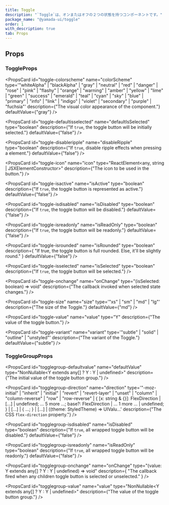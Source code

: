 ```yaml
---
title: Toggle
description: "`Toggle`は、オンまたはオフの２つの状態を持つコンポーネントです。"
package_name: "@yamada-ui/toggle"
order: 1
with_description: true
tab: Props
---
```


## Props

### ToggleProps

<PropsCard id="toggle-_accept" name="_accept" type="CSSUIObject" />

<PropsCard id="toggle-_active" name="_active" type="CSSUIObject" />

<PropsCard id="toggle-_after" name="_after" type="CSSUIObject" />

<PropsCard id="toggle-_anylink" name="_anyLink" type="CSSUIObject" />

<PropsCard id="toggle-_autofill" name="_autofill" type="CSSUIObject" />

<PropsCard id="toggle-_backdrop" name="_backdrop" type="CSSUIObject" />

<PropsCard id="toggle-_before" name="_before" type="CSSUIObject" />

<PropsCard id="toggle-_between" name="_between" type="CSSUIObject" />

<PropsCard id="toggle-_blank" name="_blank" type="CSSUIObject" />

<PropsCard id="toggle-_checked" name="_checked" type="CSSUIObject" />

<PropsCard id="toggle-_cue" name="_cue" type="CSSUIObject" />

<PropsCard id="toggle-_cueregion" name="_cueRegion" type="CSSUIObject" />

<PropsCard id="toggle-_dark" name="_dark" type="CSSUIObject" />

<PropsCard id="toggle-_default" name="_default" type="CSSUIObject" />

<PropsCard id="toggle-_disabled" name="_disabled" type="CSSUIObject" />

<PropsCard id="toggle-_empty" name="_empty" type="CSSUIObject" />

<PropsCard id="toggle-_enabled" name="_enabled" type="CSSUIObject" />

<PropsCard id="toggle-_end" name="_end" type="CSSUIObject" />

<PropsCard id="toggle-_even" name="_even" type="CSSUIObject" />

<PropsCard id="toggle-_expanded" name="_expanded" type="CSSUIObject" />

<PropsCard id="toggle-_fileselector" name="_fileSelector" type="CSSUIObject" />

<PropsCard id="toggle-_filled" name="_filled" type="CSSUIObject" />

<PropsCard id="toggle-_first" name="_first" type="CSSUIObject" />

<PropsCard id="toggle-_firstletter" name="_firstLetter" type="CSSUIObject" />

<PropsCard id="toggle-_firstline" name="_firstLine" type="CSSUIObject" />

<PropsCard id="toggle-_focus" name="_focus" type="CSSUIObject" />

<PropsCard id="toggle-_focusvisible" name="_focusVisible" type="CSSUIObject" />

<PropsCard id="toggle-_focuswithin" name="_focusWithin" type="CSSUIObject" />

<PropsCard id="toggle-_fullscreen" name="_fullScreen" type="CSSUIObject" />

<PropsCard id="toggle-_grabbed" name="_grabbed" type="CSSUIObject" />

<PropsCard id="toggle-_groupaccept" name="_groupAccept" type="CSSUIObject" />

<PropsCard id="toggle-_groupactive" name="_groupActive" type="CSSUIObject" />

<PropsCard id="toggle-_groupblank" name="_groupBlank" type="CSSUIObject" />

<PropsCard id="toggle-_groupchecked" name="_groupChecked" type="CSSUIObject" />

<PropsCard
  id="toggle-_groupdisabled"
  name="_groupDisabled"
  type="CSSUIObject"
/>

<PropsCard id="toggle-_groupenabled" name="_groupEnabled" type="CSSUIObject" />

<PropsCard
  id="toggle-_groupexpanded"
  name="_groupExpanded"
  type="CSSUIObject"
/>

<PropsCard id="toggle-_groupfocus" name="_groupFocus" type="CSSUIObject" />

<PropsCard
  id="toggle-_groupfocusvisible"
  name="_groupFocusVisible"
  type="CSSUIObject"
/>

<PropsCard
  id="toggle-_groupfocuswithin"
  name="_groupFocusWithin"
  type="CSSUIObject"
/>

<PropsCard id="toggle-_groupgrabbed" name="_groupGrabbed" type="CSSUIObject" />

<PropsCard
  id="toggle-_grouphorizontal"
  name="_groupHorizontal"
  type="CSSUIObject"
/>

<PropsCard id="toggle-_grouphover" name="_groupHover" type="CSSUIObject" />

<PropsCard id="toggle-_groupidle" name="_groupIdle" type="CSSUIObject" />

<PropsCard id="toggle-_groupinvalid" name="_groupInvalid" type="CSSUIObject" />

<PropsCard id="toggle-_grouploaded" name="_groupLoaded" type="CSSUIObject" />

<PropsCard id="toggle-_grouploading" name="_groupLoading" type="CSSUIObject" />

<PropsCard
  id="toggle-_groupoptional"
  name="_groupOptional"
  type="CSSUIObject"
/>

<PropsCard
  id="toggle-_groupplaceholdershown"
  name="_groupPlaceholderShown"
  type="CSSUIObject"
/>

<PropsCard id="toggle-_grouppressed" name="_groupPressed" type="CSSUIObject" />

<PropsCard
  id="toggle-_groupreadonly"
  name="_groupReadOnly"
  type="CSSUIObject"
/>

<PropsCard
  id="toggle-_groupreadwrite"
  name="_groupReadWrite"
  type="CSSUIObject"
/>

<PropsCard id="toggle-_groupreject" name="_groupReject" type="CSSUIObject" />

<PropsCard
  id="toggle-_grouprequired"
  name="_groupRequired"
  type="CSSUIObject"
/>

<PropsCard
  id="toggle-_groupselected"
  name="_groupSelected"
  type="CSSUIObject"
/>

<PropsCard
  id="toggle-_groupuserinvalid"
  name="_groupUserInvalid"
  type="CSSUIObject"
/>

<PropsCard id="toggle-_groupvalid" name="_groupValid" type="CSSUIObject" />

<PropsCard
  id="toggle-_groupvertical"
  name="_groupVertical"
  type="CSSUIObject"
/>

<PropsCard id="toggle-_hidden" name="_hidden" type="CSSUIObject" />

<PropsCard id="toggle-_holiday" name="_holiday" type="CSSUIObject" />

<PropsCard id="toggle-_horizontal" name="_horizontal" type="CSSUIObject" />

<PropsCard id="toggle-_hover" name="_hover" type="CSSUIObject" />

<PropsCard id="toggle-_idle" name="_idle" type="CSSUIObject" />

<PropsCard
  id="toggle-_indeterminate"
  name="_indeterminate"
  type="CSSUIObject"
/>

<PropsCard id="toggle-_inrange" name="_inRange" type="CSSUIObject" />

<PropsCard id="toggle-_invalid" name="_invalid" type="CSSUIObject" />

<PropsCard id="toggle-_last" name="_last" type="CSSUIObject" />

<PropsCard id="toggle-_light" name="_light" type="CSSUIObject" />

<PropsCard id="toggle-_link" name="_link" type="CSSUIObject" />

<PropsCard id="toggle-_loaded" name="_loaded" type="CSSUIObject" />

<PropsCard id="toggle-_loading" name="_loading" type="CSSUIObject" />

<PropsCard id="toggle-_marker" name="_marker" type="CSSUIObject" />

<PropsCard id="toggle-_mediadark" name="_mediaDark" type="CSSUIObject" />

<PropsCard id="toggle-_medialight" name="_mediaLight" type="CSSUIObject" />

<PropsCard
  id="toggle-_mediareducemotion"
  name="_mediaReduceMotion"
  type="CSSUIObject"
/>

<PropsCard id="toggle-_modal" name="_modal" type="CSSUIObject" />

<PropsCard id="toggle-_nativeactive" name="_nativeActive" type="CSSUIObject" />

<PropsCard
  id="toggle-_nativechecked"
  name="_nativeChecked"
  type="CSSUIObject"
/>

<PropsCard
  id="toggle-_nativedisabled"
  name="_nativeDisabled"
  type="CSSUIObject"
/>

<PropsCard id="toggle-_nativefocus" name="_nativeFocus" type="CSSUIObject" />

<PropsCard
  id="toggle-_nativefocusvisible"
  name="_nativeFocusVisible"
  type="CSSUIObject"
/>

<PropsCard
  id="toggle-_nativefocuswithin"
  name="_nativeFocusWithin"
  type="CSSUIObject"
/>

<PropsCard id="toggle-_nativehidden" name="_nativeHidden" type="CSSUIObject" />

<PropsCard id="toggle-_nativehover" name="_nativeHover" type="CSSUIObject" />

<PropsCard
  id="toggle-_nativereadonly"
  name="_nativeReadOnly"
  type="CSSUIObject"
/>

<PropsCard id="toggle-_nativetarget" name="_nativeTarget" type="CSSUIObject" />

<PropsCard id="toggle-_nativevalid" name="_nativeValid" type="CSSUIObject" />

<PropsCard id="toggle-_notfirst" name="_notFirst" type="CSSUIObject" />

<PropsCard id="toggle-_notlast" name="_notLast" type="CSSUIObject" />

<PropsCard id="toggle-_nottarget" name="_notTarget" type="CSSUIObject" />

<PropsCard id="toggle-_odd" name="_odd" type="CSSUIObject" />

<PropsCard id="toggle-_only" name="_only" type="CSSUIObject" />

<PropsCard id="toggle-_optional" name="_optional" type="CSSUIObject" />

<PropsCard id="toggle-_outrange" name="_outRange" type="CSSUIObject" />

<PropsCard id="toggle-_outside" name="_outside" type="CSSUIObject" />

<PropsCard id="toggle-_paused" name="_paused" type="CSSUIObject" />

<PropsCard id="toggle-_peeraccept" name="_peerAccept" type="CSSUIObject" />

<PropsCard id="toggle-_peeractive" name="_peerActive" type="CSSUIObject" />

<PropsCard id="toggle-_peerblank" name="_peerBlank" type="CSSUIObject" />

<PropsCard id="toggle-_peerchecked" name="_peerChecked" type="CSSUIObject" />

<PropsCard id="toggle-_peerdisabled" name="_peerDisabled" type="CSSUIObject" />

<PropsCard id="toggle-_peerenabled" name="_peerEnabled" type="CSSUIObject" />

<PropsCard id="toggle-_peerexpanded" name="_peerExpanded" type="CSSUIObject" />

<PropsCard id="toggle-_peerfocus" name="_peerFocus" type="CSSUIObject" />

<PropsCard
  id="toggle-_peerfocusvisible"
  name="_peerFocusVisible"
  type="CSSUIObject"
/>

<PropsCard
  id="toggle-_peerfocuswithin"
  name="_peerFocusWithin"
  type="CSSUIObject"
/>

<PropsCard id="toggle-_peergrabbed" name="_peerGrabbed" type="CSSUIObject" />

<PropsCard
  id="toggle-_peerhorizontal"
  name="_peerHorizontal"
  type="CSSUIObject"
/>

<PropsCard id="toggle-_peerhover" name="_peerHover" type="CSSUIObject" />

<PropsCard id="toggle-_peeridle" name="_peerIdle" type="CSSUIObject" />

<PropsCard id="toggle-_peerinvalid" name="_peerInvalid" type="CSSUIObject" />

<PropsCard id="toggle-_peerloaded" name="_peerLoaded" type="CSSUIObject" />

<PropsCard id="toggle-_peerloading" name="_peerLoading" type="CSSUIObject" />

<PropsCard id="toggle-_peeroptional" name="_peerOptional" type="CSSUIObject" />

<PropsCard
  id="toggle-_peerplaceholdershown"
  name="_peerPlaceholderShown"
  type="CSSUIObject"
/>

<PropsCard id="toggle-_peerpressed" name="_peerPressed" type="CSSUIObject" />

<PropsCard id="toggle-_peerreadonly" name="_peerReadOnly" type="CSSUIObject" />

<PropsCard
  id="toggle-_peerreadwrite"
  name="_peerReadWrite"
  type="CSSUIObject"
/>

<PropsCard id="toggle-_peerreject" name="_peerReject" type="CSSUIObject" />

<PropsCard id="toggle-_peerrequired" name="_peerRequired" type="CSSUIObject" />

<PropsCard id="toggle-_peerselected" name="_peerSelected" type="CSSUIObject" />

<PropsCard
  id="toggle-_peeruserinvalid"
  name="_peerUserInvalid"
  type="CSSUIObject"
/>

<PropsCard id="toggle-_peervalid" name="_peerValid" type="CSSUIObject" />

<PropsCard id="toggle-_peervertical" name="_peerVertical" type="CSSUIObject" />

<PropsCard id="toggle-_picture" name="_picture" type="CSSUIObject" />

<PropsCard id="toggle-_placeholder" name="_placeholder" type="CSSUIObject" />

<PropsCard
  id="toggle-_placeholdershown"
  name="_placeholderShown"
  type="CSSUIObject"
/>

<PropsCard id="toggle-_playing" name="_playing" type="CSSUIObject" />

<PropsCard id="toggle-_pressed" name="_pressed" type="CSSUIObject" />

<PropsCard id="toggle-_print" name="_print" type="CSSUIObject" />

<PropsCard id="toggle-_readonly" name="_readOnly" type="CSSUIObject" />

<PropsCard id="toggle-_readwrite" name="_readWrite" type="CSSUIObject" />

<PropsCard id="toggle-_reject" name="_reject" type="CSSUIObject" />

<PropsCard id="toggle-_required" name="_required" type="CSSUIObject" />

<PropsCard id="toggle-_ripple" name="_ripple" type="CSSUIObject" />

<PropsCard id="toggle-_scrollbar" name="_scrollbar" type="CSSUIObject" />

<PropsCard
  id="toggle-_scrollbarbutton"
  name="_scrollbarButton"
  type="CSSUIObject"
/>

<PropsCard
  id="toggle-_scrollbarcorner"
  name="_scrollbarCorner"
  type="CSSUIObject"
/>

<PropsCard
  id="toggle-_scrollbarthumb"
  name="_scrollbarThumb"
  type="CSSUIObject"
/>

<PropsCard
  id="toggle-_scrollbartrack"
  name="_scrollbarTrack"
  type="CSSUIObject"
/>

<PropsCard
  id="toggle-_scrollbartrackpiece"
  name="_scrollbarTrackPiece"
  type="CSSUIObject"
/>

<PropsCard id="toggle-_selected" name="_selected" type="CSSUIObject" />

<PropsCard id="toggle-_selection" name="_selection" type="CSSUIObject" />

<PropsCard id="toggle-_start" name="_start" type="CSSUIObject" />

<PropsCard id="toggle-_target" name="_target" type="CSSUIObject" />

<PropsCard id="toggle-_today" name="_today" type="CSSUIObject" />

<PropsCard id="toggle-_userinvalid" name="_userInvalid" type="CSSUIObject" />

<PropsCard id="toggle-_valid" name="_valid" type="CSSUIObject" />

<PropsCard id="toggle-_vertical" name="_vertical" type="CSSUIObject" />

<PropsCard id="toggle-_visited" name="_visited" type="CSSUIObject" />

<PropsCard id="toggle-_weekend" name="_weekend" type="CSSUIObject" />

<PropsCard
  id="toggle-colorscheme"
  name="colorScheme"
  type='"whiteAlpha" | "blackAlpha" | "gray" | "neutral" | "red" | "danger" | "rose" | "pink" | "flashy" | "orange" | "warning" | "amber" | "yellow" | "lime" | "green" | "success" | "emerald" | "teal" | "cyan" | "sky" | "blue" | "primary" | "info" | "link" | "indigo" | "violet" | "secondary" | "purple" | "fuchsia"'
  description={"The visual color appearance of the component."}
  defaultValue={"gray"}
/>

<PropsCard
  id="toggle-defaultisselected"
  name="defaultIsSelected"
  type="boolean"
  description={"If `true`, the toggle button will be initially selected."}
  defaultValue={"false"}
/>

<PropsCard
  id="toggle-disableripple"
  name="disableRipple"
  type="boolean"
  description={"If `true`, disable ripple effects when pressing a element."}
  defaultValue={"false"}
/>

<PropsCard
  id="toggle-icon"
  name="icon"
  type="ReactElement<any, string | JSXElementConstructor<any>>"
  description={"The icon to be used in the button."}
/>

<PropsCard
  id="toggle-isactive"
  name="isActive"
  type="boolean"
  description={"If `true`, the toggle button is represented as active."}
  defaultValue={"false"}
/>

<PropsCard
  id="toggle-isdisabled"
  name="isDisabled"
  type="boolean"
  description={"If `true`, the toggle button will be disabled."}
  defaultValue={"false"}
/>

<PropsCard
  id="toggle-isreadonly"
  name="isReadOnly"
  type="boolean"
  description={"If `true`, the toggle button will be readonly."}
  defaultValue={"false"}
/>

<PropsCard
  id="toggle-isrounded"
  name="isRounded"
  type="boolean"
  description={
    "If true, the toggle button is full rounded. Else, it'll be slightly round."
  }
  defaultValue={"false"}
/>

<PropsCard
  id="toggle-isselected"
  name="isSelected"
  type="boolean"
  description={"If `true`, the toggle button will be selected."}
/>

<PropsCard
  id="toggle-onchange"
  name="onChange"
  type="(isSelected: boolean) => void"
  description={"The callback invoked when selected state changes."}
/>

<PropsCard
  id="toggle-size"
  name="size"
  type='"xs" | "sm" | "md" | "lg"'
  description={"The size of the Toggle."}
  defaultValue={"md"}
/>

<PropsCard
  id="toggle-value"
  name="value"
  type="Y"
  description={"The value of the toggle button."}
/>

<PropsCard
  id="toggle-variant"
  name="variant"
  type='"subtle" | "solid" | "outline" | "unstyled"'
  description={"The variant of the Toggle."}
  defaultValue={"subtle"}
/>

### ToggleGroupProps

<PropsCard id="togglegroup-_accept" name="_accept" type="CSSUIObject" />

<PropsCard id="togglegroup-_active" name="_active" type="CSSUIObject" />

<PropsCard id="togglegroup-_after" name="_after" type="CSSUIObject" />

<PropsCard id="togglegroup-_anylink" name="_anyLink" type="CSSUIObject" />

<PropsCard id="togglegroup-_autofill" name="_autofill" type="CSSUIObject" />

<PropsCard id="togglegroup-_backdrop" name="_backdrop" type="CSSUIObject" />

<PropsCard id="togglegroup-_before" name="_before" type="CSSUIObject" />

<PropsCard id="togglegroup-_between" name="_between" type="CSSUIObject" />

<PropsCard id="togglegroup-_blank" name="_blank" type="CSSUIObject" />

<PropsCard id="togglegroup-_checked" name="_checked" type="CSSUIObject" />

<PropsCard id="togglegroup-_cue" name="_cue" type="CSSUIObject" />

<PropsCard id="togglegroup-_cueregion" name="_cueRegion" type="CSSUIObject" />

<PropsCard id="togglegroup-_dark" name="_dark" type="CSSUIObject" />

<PropsCard id="togglegroup-_default" name="_default" type="CSSUIObject" />

<PropsCard id="togglegroup-_disabled" name="_disabled" type="CSSUIObject" />

<PropsCard id="togglegroup-_empty" name="_empty" type="CSSUIObject" />

<PropsCard id="togglegroup-_enabled" name="_enabled" type="CSSUIObject" />

<PropsCard id="togglegroup-_end" name="_end" type="CSSUIObject" />

<PropsCard id="togglegroup-_even" name="_even" type="CSSUIObject" />

<PropsCard id="togglegroup-_expanded" name="_expanded" type="CSSUIObject" />

<PropsCard
  id="togglegroup-_fileselector"
  name="_fileSelector"
  type="CSSUIObject"
/>

<PropsCard id="togglegroup-_filled" name="_filled" type="CSSUIObject" />

<PropsCard id="togglegroup-_first" name="_first" type="CSSUIObject" />

<PropsCard
  id="togglegroup-_firstletter"
  name="_firstLetter"
  type="CSSUIObject"
/>

<PropsCard id="togglegroup-_firstline" name="_firstLine" type="CSSUIObject" />

<PropsCard id="togglegroup-_focus" name="_focus" type="CSSUIObject" />

<PropsCard
  id="togglegroup-_focusvisible"
  name="_focusVisible"
  type="CSSUIObject"
/>

<PropsCard
  id="togglegroup-_focuswithin"
  name="_focusWithin"
  type="CSSUIObject"
/>

<PropsCard id="togglegroup-_fullscreen" name="_fullScreen" type="CSSUIObject" />

<PropsCard id="togglegroup-_grabbed" name="_grabbed" type="CSSUIObject" />

<PropsCard
  id="togglegroup-_groupaccept"
  name="_groupAccept"
  type="CSSUIObject"
/>

<PropsCard
  id="togglegroup-_groupactive"
  name="_groupActive"
  type="CSSUIObject"
/>

<PropsCard id="togglegroup-_groupblank" name="_groupBlank" type="CSSUIObject" />

<PropsCard
  id="togglegroup-_groupchecked"
  name="_groupChecked"
  type="CSSUIObject"
/>

<PropsCard
  id="togglegroup-_groupdisabled"
  name="_groupDisabled"
  type="CSSUIObject"
/>

<PropsCard
  id="togglegroup-_groupenabled"
  name="_groupEnabled"
  type="CSSUIObject"
/>

<PropsCard
  id="togglegroup-_groupexpanded"
  name="_groupExpanded"
  type="CSSUIObject"
/>

<PropsCard id="togglegroup-_groupfocus" name="_groupFocus" type="CSSUIObject" />

<PropsCard
  id="togglegroup-_groupfocusvisible"
  name="_groupFocusVisible"
  type="CSSUIObject"
/>

<PropsCard
  id="togglegroup-_groupfocuswithin"
  name="_groupFocusWithin"
  type="CSSUIObject"
/>

<PropsCard
  id="togglegroup-_groupgrabbed"
  name="_groupGrabbed"
  type="CSSUIObject"
/>

<PropsCard
  id="togglegroup-_grouphorizontal"
  name="_groupHorizontal"
  type="CSSUIObject"
/>

<PropsCard id="togglegroup-_grouphover" name="_groupHover" type="CSSUIObject" />

<PropsCard id="togglegroup-_groupidle" name="_groupIdle" type="CSSUIObject" />

<PropsCard
  id="togglegroup-_groupinvalid"
  name="_groupInvalid"
  type="CSSUIObject"
/>

<PropsCard
  id="togglegroup-_grouploaded"
  name="_groupLoaded"
  type="CSSUIObject"
/>

<PropsCard
  id="togglegroup-_grouploading"
  name="_groupLoading"
  type="CSSUIObject"
/>

<PropsCard
  id="togglegroup-_groupoptional"
  name="_groupOptional"
  type="CSSUIObject"
/>

<PropsCard
  id="togglegroup-_groupplaceholdershown"
  name="_groupPlaceholderShown"
  type="CSSUIObject"
/>

<PropsCard
  id="togglegroup-_grouppressed"
  name="_groupPressed"
  type="CSSUIObject"
/>

<PropsCard
  id="togglegroup-_groupreadonly"
  name="_groupReadOnly"
  type="CSSUIObject"
/>

<PropsCard
  id="togglegroup-_groupreadwrite"
  name="_groupReadWrite"
  type="CSSUIObject"
/>

<PropsCard
  id="togglegroup-_groupreject"
  name="_groupReject"
  type="CSSUIObject"
/>

<PropsCard
  id="togglegroup-_grouprequired"
  name="_groupRequired"
  type="CSSUIObject"
/>

<PropsCard
  id="togglegroup-_groupselected"
  name="_groupSelected"
  type="CSSUIObject"
/>

<PropsCard
  id="togglegroup-_groupuserinvalid"
  name="_groupUserInvalid"
  type="CSSUIObject"
/>

<PropsCard id="togglegroup-_groupvalid" name="_groupValid" type="CSSUIObject" />

<PropsCard
  id="togglegroup-_groupvertical"
  name="_groupVertical"
  type="CSSUIObject"
/>

<PropsCard id="togglegroup-_hidden" name="_hidden" type="CSSUIObject" />

<PropsCard id="togglegroup-_holiday" name="_holiday" type="CSSUIObject" />

<PropsCard id="togglegroup-_horizontal" name="_horizontal" type="CSSUIObject" />

<PropsCard id="togglegroup-_hover" name="_hover" type="CSSUIObject" />

<PropsCard id="togglegroup-_idle" name="_idle" type="CSSUIObject" />

<PropsCard
  id="togglegroup-_indeterminate"
  name="_indeterminate"
  type="CSSUIObject"
/>

<PropsCard id="togglegroup-_inrange" name="_inRange" type="CSSUIObject" />

<PropsCard id="togglegroup-_invalid" name="_invalid" type="CSSUIObject" />

<PropsCard id="togglegroup-_last" name="_last" type="CSSUIObject" />

<PropsCard id="togglegroup-_light" name="_light" type="CSSUIObject" />

<PropsCard id="togglegroup-_link" name="_link" type="CSSUIObject" />

<PropsCard id="togglegroup-_loaded" name="_loaded" type="CSSUIObject" />

<PropsCard id="togglegroup-_loading" name="_loading" type="CSSUIObject" />

<PropsCard id="togglegroup-_marker" name="_marker" type="CSSUIObject" />

<PropsCard id="togglegroup-_mediadark" name="_mediaDark" type="CSSUIObject" />

<PropsCard id="togglegroup-_medialight" name="_mediaLight" type="CSSUIObject" />

<PropsCard
  id="togglegroup-_mediareducemotion"
  name="_mediaReduceMotion"
  type="CSSUIObject"
/>

<PropsCard id="togglegroup-_modal" name="_modal" type="CSSUIObject" />

<PropsCard
  id="togglegroup-_nativeactive"
  name="_nativeActive"
  type="CSSUIObject"
/>

<PropsCard
  id="togglegroup-_nativechecked"
  name="_nativeChecked"
  type="CSSUIObject"
/>

<PropsCard
  id="togglegroup-_nativedisabled"
  name="_nativeDisabled"
  type="CSSUIObject"
/>

<PropsCard
  id="togglegroup-_nativefocus"
  name="_nativeFocus"
  type="CSSUIObject"
/>

<PropsCard
  id="togglegroup-_nativefocusvisible"
  name="_nativeFocusVisible"
  type="CSSUIObject"
/>

<PropsCard
  id="togglegroup-_nativefocuswithin"
  name="_nativeFocusWithin"
  type="CSSUIObject"
/>

<PropsCard
  id="togglegroup-_nativehidden"
  name="_nativeHidden"
  type="CSSUIObject"
/>

<PropsCard
  id="togglegroup-_nativehover"
  name="_nativeHover"
  type="CSSUIObject"
/>

<PropsCard
  id="togglegroup-_nativereadonly"
  name="_nativeReadOnly"
  type="CSSUIObject"
/>

<PropsCard
  id="togglegroup-_nativetarget"
  name="_nativeTarget"
  type="CSSUIObject"
/>

<PropsCard
  id="togglegroup-_nativevalid"
  name="_nativeValid"
  type="CSSUIObject"
/>

<PropsCard id="togglegroup-_notfirst" name="_notFirst" type="CSSUIObject" />

<PropsCard id="togglegroup-_notlast" name="_notLast" type="CSSUIObject" />

<PropsCard id="togglegroup-_nottarget" name="_notTarget" type="CSSUIObject" />

<PropsCard id="togglegroup-_odd" name="_odd" type="CSSUIObject" />

<PropsCard id="togglegroup-_only" name="_only" type="CSSUIObject" />

<PropsCard id="togglegroup-_optional" name="_optional" type="CSSUIObject" />

<PropsCard id="togglegroup-_outrange" name="_outRange" type="CSSUIObject" />

<PropsCard id="togglegroup-_outside" name="_outside" type="CSSUIObject" />

<PropsCard id="togglegroup-_paused" name="_paused" type="CSSUIObject" />

<PropsCard id="togglegroup-_peeraccept" name="_peerAccept" type="CSSUIObject" />

<PropsCard id="togglegroup-_peeractive" name="_peerActive" type="CSSUIObject" />

<PropsCard id="togglegroup-_peerblank" name="_peerBlank" type="CSSUIObject" />

<PropsCard
  id="togglegroup-_peerchecked"
  name="_peerChecked"
  type="CSSUIObject"
/>

<PropsCard
  id="togglegroup-_peerdisabled"
  name="_peerDisabled"
  type="CSSUIObject"
/>

<PropsCard
  id="togglegroup-_peerenabled"
  name="_peerEnabled"
  type="CSSUIObject"
/>

<PropsCard
  id="togglegroup-_peerexpanded"
  name="_peerExpanded"
  type="CSSUIObject"
/>

<PropsCard id="togglegroup-_peerfocus" name="_peerFocus" type="CSSUIObject" />

<PropsCard
  id="togglegroup-_peerfocusvisible"
  name="_peerFocusVisible"
  type="CSSUIObject"
/>

<PropsCard
  id="togglegroup-_peerfocuswithin"
  name="_peerFocusWithin"
  type="CSSUIObject"
/>

<PropsCard
  id="togglegroup-_peergrabbed"
  name="_peerGrabbed"
  type="CSSUIObject"
/>

<PropsCard
  id="togglegroup-_peerhorizontal"
  name="_peerHorizontal"
  type="CSSUIObject"
/>

<PropsCard id="togglegroup-_peerhover" name="_peerHover" type="CSSUIObject" />

<PropsCard id="togglegroup-_peeridle" name="_peerIdle" type="CSSUIObject" />

<PropsCard
  id="togglegroup-_peerinvalid"
  name="_peerInvalid"
  type="CSSUIObject"
/>

<PropsCard id="togglegroup-_peerloaded" name="_peerLoaded" type="CSSUIObject" />

<PropsCard
  id="togglegroup-_peerloading"
  name="_peerLoading"
  type="CSSUIObject"
/>

<PropsCard
  id="togglegroup-_peeroptional"
  name="_peerOptional"
  type="CSSUIObject"
/>

<PropsCard
  id="togglegroup-_peerplaceholdershown"
  name="_peerPlaceholderShown"
  type="CSSUIObject"
/>

<PropsCard
  id="togglegroup-_peerpressed"
  name="_peerPressed"
  type="CSSUIObject"
/>

<PropsCard
  id="togglegroup-_peerreadonly"
  name="_peerReadOnly"
  type="CSSUIObject"
/>

<PropsCard
  id="togglegroup-_peerreadwrite"
  name="_peerReadWrite"
  type="CSSUIObject"
/>

<PropsCard id="togglegroup-_peerreject" name="_peerReject" type="CSSUIObject" />

<PropsCard
  id="togglegroup-_peerrequired"
  name="_peerRequired"
  type="CSSUIObject"
/>

<PropsCard
  id="togglegroup-_peerselected"
  name="_peerSelected"
  type="CSSUIObject"
/>

<PropsCard
  id="togglegroup-_peeruserinvalid"
  name="_peerUserInvalid"
  type="CSSUIObject"
/>

<PropsCard id="togglegroup-_peervalid" name="_peerValid" type="CSSUIObject" />

<PropsCard
  id="togglegroup-_peervertical"
  name="_peerVertical"
  type="CSSUIObject"
/>

<PropsCard id="togglegroup-_picture" name="_picture" type="CSSUIObject" />

<PropsCard
  id="togglegroup-_placeholder"
  name="_placeholder"
  type="CSSUIObject"
/>

<PropsCard
  id="togglegroup-_placeholdershown"
  name="_placeholderShown"
  type="CSSUIObject"
/>

<PropsCard id="togglegroup-_playing" name="_playing" type="CSSUIObject" />

<PropsCard id="togglegroup-_pressed" name="_pressed" type="CSSUIObject" />

<PropsCard id="togglegroup-_print" name="_print" type="CSSUIObject" />

<PropsCard id="togglegroup-_readonly" name="_readOnly" type="CSSUIObject" />

<PropsCard id="togglegroup-_readwrite" name="_readWrite" type="CSSUIObject" />

<PropsCard id="togglegroup-_reject" name="_reject" type="CSSUIObject" />

<PropsCard id="togglegroup-_required" name="_required" type="CSSUIObject" />

<PropsCard id="togglegroup-_ripple" name="_ripple" type="CSSUIObject" />

<PropsCard id="togglegroup-_scrollbar" name="_scrollbar" type="CSSUIObject" />

<PropsCard
  id="togglegroup-_scrollbarbutton"
  name="_scrollbarButton"
  type="CSSUIObject"
/>

<PropsCard
  id="togglegroup-_scrollbarcorner"
  name="_scrollbarCorner"
  type="CSSUIObject"
/>

<PropsCard
  id="togglegroup-_scrollbarthumb"
  name="_scrollbarThumb"
  type="CSSUIObject"
/>

<PropsCard
  id="togglegroup-_scrollbartrack"
  name="_scrollbarTrack"
  type="CSSUIObject"
/>

<PropsCard
  id="togglegroup-_scrollbartrackpiece"
  name="_scrollbarTrackPiece"
  type="CSSUIObject"
/>

<PropsCard id="togglegroup-_selected" name="_selected" type="CSSUIObject" />

<PropsCard id="togglegroup-_selection" name="_selection" type="CSSUIObject" />

<PropsCard id="togglegroup-_start" name="_start" type="CSSUIObject" />

<PropsCard id="togglegroup-_target" name="_target" type="CSSUIObject" />

<PropsCard id="togglegroup-_today" name="_today" type="CSSUIObject" />

<PropsCard
  id="togglegroup-_userinvalid"
  name="_userInvalid"
  type="CSSUIObject"
/>

<PropsCard id="togglegroup-_valid" name="_valid" type="CSSUIObject" />

<PropsCard id="togglegroup-_vertical" name="_vertical" type="CSSUIObject" />

<PropsCard id="togglegroup-_visited" name="_visited" type="CSSUIObject" />

<PropsCard id="togglegroup-_weekend" name="_weekend" type="CSSUIObject" />

<PropsCard
  id="togglegroup-defaultvalue"
  name="defaultValue"
  type="NonNullable<Y extends any[] ? Y : Y | undefined>"
  description={"The initial value of the toggle button group."}
/>

<PropsCard
  id="togglegroup-direction"
  name="direction"
  type='"-moz-initial" | "inherit" | "initial" | "revert" | "revert-layer" | "unset" | "column" | "column-reverse" | "row" | "row-reverse" | { [x: string & {}]: FlexDirection | [...] | undefined; ... 5 more ...; base?: FlexDirection | ... 1 more ... | undefined; } | [...] | { ...; } | [...] | ((theme: StyledTheme) => UIValu...'
  description={"The CSS `flex-direction` property."}
/>

<PropsCard
  id="togglegroup-isdisabled"
  name="isDisabled"
  type="boolean"
  description={"If `true`, all wrapped toggle button will be disabled."}
  defaultValue={"false"}
/>

<PropsCard
  id="togglegroup-isreadonly"
  name="isReadOnly"
  type="boolean"
  description={"If `true`, all wrapped toggle button will be readonly."}
  defaultValue={"false"}
/>

<PropsCard
  id="togglegroup-onchange"
  name="onChange"
  type="(value: Y extends any[] ? Y : Y | undefined) => void"
  description={
    "The callback fired when any children toggle button is selected or unselected."
  }
/>

<PropsCard
  id="togglegroup-value"
  name="value"
  type="NonNullable<Y extends any[] ? Y : Y | undefined>"
  description={"The value of the toggle button group."}
/>

